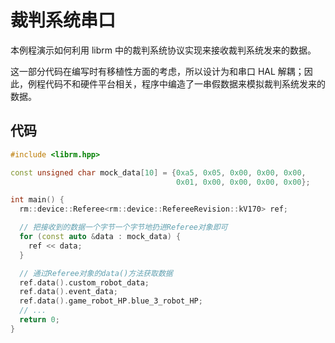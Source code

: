 # 裁判系统串口

本例程演示如何利用 librm 中的裁判系统协议实现来接收裁判系统发来的数据。

这一部分代码在编写时有移植性方面的考虑，所以设计为和串口 HAL 解耦；因此，例程代码不和硬件平台相关，程序中编造了一串假数据来模拟裁判系统发来的数据。

## 代码

```cpp
#include <librm.hpp>

const unsigned char mock_data[10] = {0xa5, 0x05, 0x00, 0x00, 0x00,
                                     0x01, 0x00, 0x00, 0x00, 0x00};

int main() {
  rm::device::Referee<rm::device::RefereeRevision::kV170> ref;

  // 把接收到的数据一个字节一个字节地扔进Referee对象即可
  for (const auto &data : mock_data) {
    ref << data;
  }

  // 通过Referee对象的data()方法获取数据
  ref.data().custom_robot_data;
  ref.data().event_data;
  ref.data().game_robot_HP.blue_3_robot_HP;
  // ...
  return 0;
}
```
